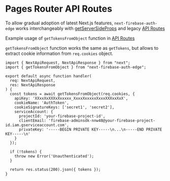 # Pages Router API Routes

To allow gradual adoption of latest Next.js features, `next-firebase-auth-edge` works interchangeably with [getServerSideProps](/docs/usage/get-server-side-props) and legacy [API Routes](https://nextjs.org/docs/pages/building-your-application/routing/api-routes)

Example usage of `getTokensFromObject` function in [API Routes](https://nextjs.org/docs/pages/building-your-application/routing/api-routes)

`getTokensFromObject` function works the same as `getTokens`, but allows to extract cookie information from `req.cookies` object.

```tsx
import { NextApiRequest, NextApiResponse } from "next";
import { getTokensFromObject } from "next-firebase-auth-edge";

export default async function handler(
  req: NextApiRequest,
  res: NextApiResponse
) {
  const tokens = await getTokensFromObject(req.cookies, {
    apiKey: 'XXxxXxXXXxXxxxxx_XxxxXxxxxxXxxxXXXxxXxX',
    cookieName: 'AuthToken',
    cookieSignatureKeys: ['secret1', 'secret2'],
    serviceAccount: {
      projectId: 'your-firebase-project-id',
      clientEmail: 'firebase-adminsdk-nnw48@your-firebase-project-id.iam.gserviceaccount.com',
      privateKey: '-----BEGIN PRIVATE KEY-----\n...\n-----END PRIVATE KEY-----\n'
    }
  });

  if (!tokens) {
    throw new Error('Unauthenticated');
  }

  return res.status(200).json({ tokens });
}
```
